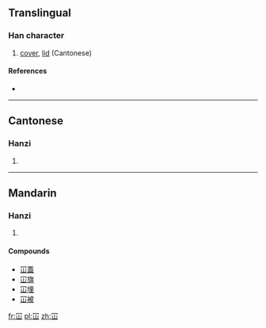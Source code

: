 ==Translingual==

===Han character===
{{Han char|rn=14|rad=冖|as=03|sn=5|four=|canj=月山 (BU), X月山 (XBU)|ids=⿱冖山}}

# [[cover]], [[lid]] (Cantonese)

====References====
* {{Han ref|kx=0130.161|hdz=10303.020|uh=519A|ud=20890}}

----

==Cantonese==

===Hanzi===
{{yue-hanzi|jyut=[[ham6]], [[kam2]]|y=ham6, kam2}}

# {{defn|lang=yue|sort=冖03}}

----

==Mandarin==

===Hanzi===
{{cmn-hanzi|pin=[[kǎn]] ([[kan3]])|wg=k'an<sup>3</sup>}}

# {{defn|lang=cmn|sort=冖03}}

====Compounds====
* [[冚蓋]]
* [[冚旗]]
* [[冚埋]]
* [[冚被]]

[[fr:冚]]
[[pl:冚]]
[[zh:冚]]